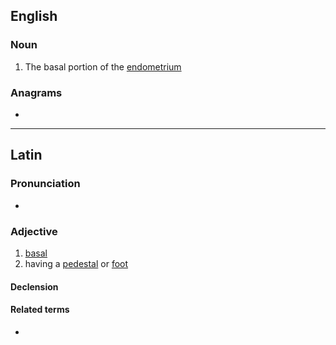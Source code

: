 ==English==

===Noun===
{{en-noun|basales}}

# The basal portion of the [[endometrium]]

===Anagrams===
* {{anagrams|en|a=aabilss|Salibas}}

----

==Latin==

===Pronunciation===
* {{la-IPA|basalis}}

===Adjective===
{{la-adj-3rd-2E|basalis|basale}}

# [[basal]]
# having a [[pedestal]] or [[foot]]

====Declension====
{{la-decl-3rd-2E|basal}}

====Related terms====
* {{l|la|basis}}